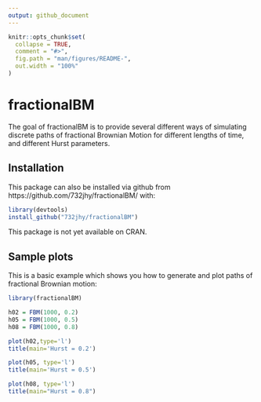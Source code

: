 ```yaml
---
output: github_document
---
```


<!-- README.md is generated from README.Rmd. Please edit that file -->

```r
knitr::opts_chunk$set(
  collapse = TRUE,
  comment = "#>",
  fig.path = "man/figures/README-",
  out.width = "100%"
)
```

# fractionalBM

<!-- badges: start -->
<!-- badges: end -->

The goal of fractionalBM is to provide several different ways of simulating discrete paths of fractional Brownian Motion for different lengths of time, and different Hurst parameters. 

## Installation

This package can also be installed via github from https://github.com/732jhy/fractionalBM/ with:

```r
library(devtools)
install_github("732jhy/fractionalBM")
```

This package is not yet available on CRAN.

## Sample plots

This is a basic example which shows you how to generate and plot paths of fractional Brownian motion:

```r
library(fractionalBM)

h02 = FBM(1000, 0.2)
h05 = FBM(1000, 0.5)
h08 = FBM(1000, 0.8)

plot(h02,type='l')
title(main='Hurst = 0.2')

plot(h05, type='l')
title(main='Hurst = 0.5')

plot(h08, type='l')
title(main="Hurst = 0.8")

```

